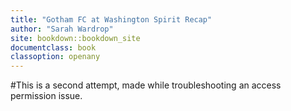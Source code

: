 ```yaml
---
title: "Gotham FC at Washington Spirit Recap"
author: "Sarah Wardrop"
site: bookdown::bookdown_site
documentclass: book
classoption: openany
---
```


#This is a second attempt, made while troubleshooting an access permission issue.

